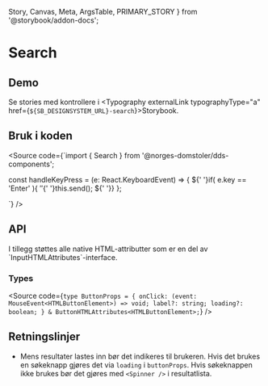   Story,
  Canvas,
  Meta,
  ArgsTable,
  PRIMARY_STORY
} from '@storybook/addon-docs';

<Meta title="Design system/Search/API" component={Search} />

# Search

<ComponentLinkRow
  docsHref="https://design.domstol.no/987b33f71/p/207165-search/b/875fab"
  figmaHref="https://www.figma.com/file/ewqSDmkgqDQ5PyOsRp4V5b/?node-id=1461%3A0"
  githubHref="https://github.com/domstolene/designsystem/tree/master/components/src/components/Search"
/>

## Demo

<Canvas>
  <Story id="design-system-search--default" />
</Canvas>

Se stories med kontrollere i <Typography externalLink typographyType="a" href={`${SB_DESIGNSYSTEM_URL}-search`}>Storybook</Typography>.

## Bruk i koden

<Source code={`import { Search } from '@norges-domstoler/dds-components';

const handleKeyPress = (e: React.KeyboardEvent<FormControl>) => {
${' '}if( e.key == 'Enter' ){
${' '}${' '}this.send();
${' '}}
};

<Search onKeyPress={handleKeyPress} />
`} />

## API

<ArgsTable story={PRIMARY_STORY} />
I tillegg støttes alle native HTML-attributter som er en del av `InputHTMLAttributes<HTMLInputElement>`-interface.

### Types

<Source
  code={`type ButtonProps = {
  onClick: (event: MouseEvent<HTMLButtonElement>) => void;
  label?: string;
  loading?: boolean;
} & ButtonHTMLAttributes<HTMLButtonElement>;`}
/>

## Retningslinjer

- Mens resultater lastes inn bør det indikeres til brukeren. Hvis det brukes en søkeknapp gjøres det via `loading` i `buttonProps`. Hvis søkeknappen ikke brukes bør det gjøres med `<Spinner />` i resultatlista.
